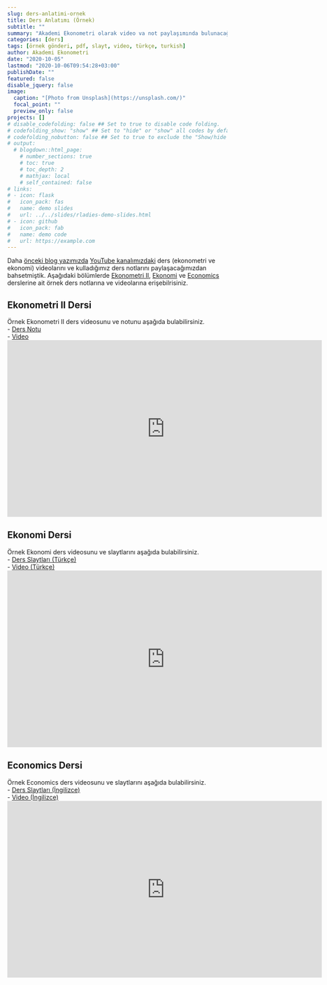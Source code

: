 ```yaml
---
slug: ders-anlatimi-ornek
title: Ders Anlatımı (Örnek)
subtitle: ""
summary: "Akademi Ekonometri olarak video va not paylaşımında bulunacağımız derslerle ilgili kısa bir ön gösterim yapalım dedik."
categories: [ders]
tags: [örnek gönderi, pdf, slayt, video, türkçe, turkish]
author: Akademi Ekonometri
date: "2020-10-05"
lastmod: "2020-10-06T09:54:28+03:00"
publishDate: ""
featured: false
disable_jquery: false
image:
  caption: "[Photo from Unsplash](https://unsplash.com/)"
  focal_point: ""
  preview_only: false
projects: []
# disable_codefolding: false ## Set to true to disable code folding.
# codefolding_show: "show" ## Set to "hide" or "show" all codes by default.
# codefolding_nobutton: false ## Set to true to exclude the "Show/hide all" button.
# output:
  # blogdown::html_page:
    # number_sections: true
    # toc: true
    # toc_depth: 2
    # mathjax: local
    # self_contained: false
# links:
# - icon: flask
#   icon_pack: fas
#   name: demo slides
#   url: ../../slides/rladies-demo-slides.html
# - icon: github
#   icon_pack: fab
#   name: demo code
#   url: https://example.com
---
```


Daha [önceki blog yazımızda](/post/yakinda-yayindayiz/) [YouTube kanalımızdaki](https://www.youtube.com/c/AkademiEkonometri) ders (ekonometri ve ekonomi) videolarını ve kulladığımız ders notlarını paylaşacağımızdan bahsetmiştik. Aşağıdaki bölümlerde [Ekonometri II](/courses/ekonometri-ii/), [Ekonomi](/courses/ekonomi/) ve [Economics](/courses/economics/) derslerine ait örnek ders notlarına ve videolarına erişebilrisiniz.

## Ekonometri II Dersi
Örnek Ekonometri II ders videosunu ve notunu aşağıda bulabilirsiniz.  
- [Ders Notu](Ekonometri_II - Hafta 1 (Kara).pdf)  
- [Video](https://youtu.be/cGjkSr9Woe0?list=PLGdlUqXbpitlL_CbPiev5Lu0j3dKvQq7x)  
<iframe width="720" height="405" src="https://www.youtube.com/embed/cGjkSr9Woe0?list=PLGdlUqXbpitlL_CbPiev5Lu0j3dKvQq7x" frameborder="0" allow="accelerometer; autoplay; encrypted-media; gyroscope; picture-in-picture" allowfullscreen></iframe>  

## Ekonomi Dersi
Örnek Ekonomi ders videosunu ve slaytlarını aşağıda bulabilirsiniz.  
- [Ders Slaytları (Türkçe)](Ekonomi - Hafta 1 (Kara).pptx)  
- [Video (Türkçe)](https://youtu.be/2X_-CiNAr6w?list=PLGdlUqXbpitn_vnaxzj2qx18n5f4P7qch)  
<iframe width="720" height="405" src="https://www.youtube.com/embed/2X_-CiNAr6w?list=PLGdlUqXbpitn_vnaxzj2qx18n5f4P7qch" frameborder="0" allow="accelerometer; autoplay; encrypted-media; gyroscope; picture-in-picture" allowfullscreen></iframe>  

## Economics Dersi
Örnek Economics ders videosunu ve slaytlarını aşağıda bulabilirsiniz.  
- [Ders Slaytları (İngilizce)](Economics - Week 1 (Kara).pptx)  
- [Video (İngilizce)](https://youtu.be/rEZfMve6Vm0?list=PLGdlUqXbpitlXmYoB4LUc2dnnI1OPAhHg)  
<iframe width="720" height="405" src="https://www.youtube.com/embed/rEZfMve6Vm0?list=PLGdlUqXbpitlXmYoB4LUc2dnnI1OPAhHg" frameborder="0" allow="accelerometer; autoplay; encrypted-media; gyroscope; picture-in-picture" allowfullscreen></iframe>  

